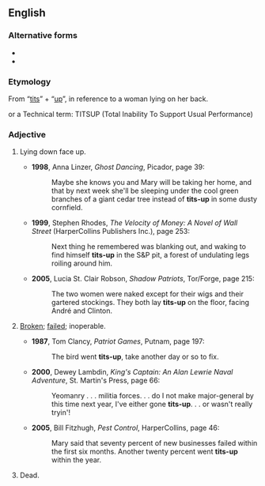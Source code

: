 ==English==

===Alternative forms===
* {{l|en|tits up}}
* {{l|en|titsup}}

===Etymology===
From “[[tits]]” + “[[up]]”, in reference to a woman lying on her back.

or a Technical term:
TITSUP (Total Inability To Support Usual Performance)

===Adjective===
{{en-adj|-}}

# {{label|en|idiomatic|slang|usually of a woman|usually naked}} Lying down face up.
#* '''1998''', Anna Linzer, ''Ghost Dancing'', Picador, page 39:
#*: Maybe she knows you and Mary will be taking her home, and that by next week she'll be sleeping under the cool green branches of a giant cedar tree instead of '''tits-up''' in some dusty cornfield.
#* '''1999''', Stephen Rhodes, ''The Velocity of Money: A Novel of Wall Street'' (HarperCollins Publishers Inc.), page 253:
#*: Next thing he remembered was blanking out, and waking to find himself '''tits-up''' in the S&P pit, a forest of undulating legs roiling around him.
#* '''2005''', Lucia St. Clair Robson, ''Shadow Patriots'', Tor/Forge, page 215:
#*: The two women were naked except for their wigs and their gartered stockings. They both lay '''tits-up''' on the floor, facing André and Clinton.
# {{label|en|idiomatic|slang|vulgar}} [[broken|Broken]]; [[failed]]; inoperable.
#* '''1987''', Tom Clancy, ''Patriot Games'', Putnam, page 197:
#*: The bird went '''tits-up''', take another day or so to fix.
#* '''2000''', Dewey Lambdin, ''King's Captain: An Alan Lewrie Naval Adventure'', St. Martin's Press, page 66:
#*: Yeomanry . . . militia forces. . . do I not make major-general by this time next year, I've either gone '''tits-up'''. . . or wasn't really tryin'!
#* '''2005''', Bill Fitzhugh, ''Pest Control'', HarperCollins, page 46:
#*: Mary said that seventy percent of new businesses failed within the first six months. Another twenty percent went '''tits-up''' within the year.
# {{label|en|idiomatic|slang|vulgar}} Dead.